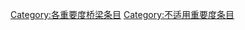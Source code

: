 {{catmore1|[[Wikipedia:桥梁专题|Wikipedia:桥梁专题]]}}
{{Articles by Importance|topic=桥梁|project=桥梁|format=toc}}
{{emptycat}}

[[Category:各重要度桥梁条目|Category:各重要度桥梁条目]]
[[Category:不适用重要度条目|Category:不适用重要度条目]]